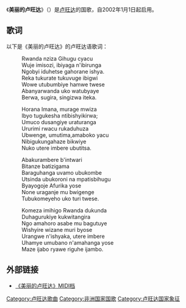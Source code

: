 {{unreferenced|time=2019-01-16T08:33:42+00:00}}
{{Infobox anthem
|title         = {{lang|rw|Rwanda Nziza}}
|chinese_title = 美丽的卢旺达
|image         = Coat_of_arms_of_Rwanda.svg
|image_size    =150
|prefix        = 国歌
|country       = {{RWA}}
|author        =Faustin Murigo
|composer      =Jean-Bosco Hashakaimana
|music_date    =
|adopted       = 2002
|sound         = Hymne National du Rwanda.ogg
|sound_title   = 《美丽的卢旺达》
}}
{{Anthem History
|Nation = 卢旺达
|Flag = Flag of Rwanda.svg
|Year1 = {{flagicon|Rwanda|1962}} 1962 - 2002
|Name1 = [[我们的卢旺达|我们的卢旺达]]
|Year2 = {{flagicon|Rwanda}} 2002 - 
|Name2 = [[美丽的卢旺达|美丽的卢旺达]]
}}

《'''美丽的卢旺达'''》（{{lang-rw|Rwanda Nziza}}）是[[卢旺达|卢旺达]]的国歌，自2002年1月1日起启用。

== 歌词 ==
以下是《美丽的卢旺达》的卢旺达语歌词：

:Rwanda nziza Gihugu cyacu
:Wuje imisozi, ibiyaga n'ibirunga
:Ngobyi iduhetse gahorane ishya.
:Reka tukurate tukuvuge ibigwi
:Wowe utubumbiye hamwe twese
:Abanyarwanda uko watubyaye
:Berwa, sugira, singizwa iteka.

:Horana Imana, murage mwiza
:Ibyo tugukesha ntibishyikirwa;
:Umuco dusangiye uraturanga
:Ururimi rwacu rukaduhuza
:Ubwenge, umutima,amaboko yacu
:Nibigukungahaze bikwiye 
:Nuko utere imbere ubutitsa.

:Abakurambere b'intwari
:Bitanze batizigama
:Baraguhanga uvamo ubukombe
:Utsinda ubukoroni na mpatisbihugu
:Byayogoje Afurika yose
:None uraganje mu bwigenge
:Tubukomeyeho uko turi twese.

:Komeza imihigo Rwanda dukunda
:Duhagurukiye kukwitangira
:Ngo amahoro asabe mu bagutuye
:Wishyire wizane muri byose
:Urangwe n'ishyaka, utere imbere
:Uhamye umubano n'amahanga yose
:Maze ijabo ryawe riguhe ijambo. 

== 外部链接 ==
* [https://web.archive.org/web/20061012134502/http://images.encarta.msn.com/xrefmedia/sharemed/targets/audio/aua/T049241A.mid 《美丽的卢旺达》MIDI档]
{{国歌小作品}}
{{rwanda-stub}}
{{非洲各國家和地区國歌}}
[[Category:卢旺达歌曲|Category:卢旺达歌曲]]
[[Category:非洲国家国歌|Category:非洲国家国歌]]
[[Category:卢旺达国家象征|Category:卢旺达国家象征]]
